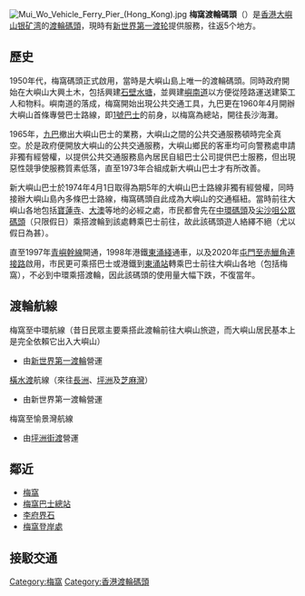 {{Infobox pier
| name          = 梅窩碼頭<br />{{lang|en|Silvermine Bay Ferry Pier}}
| image         = MuiWoFerryPier.jpg
| caption       = 梅窩碼頭
| official_name = 
| carries       = 
| spans         = 
| locale        = {{HKG}}[[離島區|離島區]][[大嶼山|大嶼山]][[梅窩|梅窩]][[梅窩碼頭路|梅窩碼頭路]]
| type          = 
| maint         = [[土木工程拓展署|土木工程拓展署]]
| id            = IP065
| design        = 
| construction  = 
| owner         = 
| operator      = [[運輸署|運輸署]]
| mainspan      = 
| length        = 
| width         = 
| clearance     = 
| below         = 
| traffic       = 
| open          = {{Start date and age|df=yes|1980|5|24}}
| closed        = 
| toll          = 
| map_cue       = 
| map_image     = 
| map_text      = 
| map_width     = 
| coordinates   = {{coord|22.26509|N|114.00234|E|display=inline,title}}
| lat           = 
| long          = 
}}
[[File:Mui_Wo_Vehicle_Ferry_Pier_(Hong_Kong).jpg|thumb]]
'''梅窩渡輪碼頭'''（{{lang-en|Silvermine Bay Ferry Pier}}）是[[香港|香港]][[大嶼山|大嶼山]][[银矿湾|银矿湾]]的[[渡輪碼頭|渡輪碼頭]]，現時有[[新世界第一渡轮|新世界第一渡轮]]提供服務，往返5个地方。

==歷史==
1950年代，梅窩碼頭正式啟用，當時是大嶼山島上唯一的渡輪碼頭。同時政府開始在大嶼山大興土木，包括興建[[石壁水塘|石壁水塘]]，並興建[[嶼南道|嶼南道]]以方便從陸路運送建築工人和物料。嶼南道的落成，梅窩開始出現公共交通工具，九巴更在1960年4月開辦大嶼山首條專營巴士路線，即[[新大嶼山巴士1號線|1號巴士]]的前身，以梅窩為總站，開往長沙海灘。

1965年，[[九巴|九巴]]撤出大嶼山巴士的業務，大嶼山之間的公共交通服務頓時完全真空。於是政府便開放大嶼山的公共交通服務，大嶼山鄉民的客車均可向警務處申請非獨有經營權，以提供公共交通服務島內居民自組巴士公司提供巴士服務，但出現惡性競爭使服務質素低落，直至1973年合組成新大嶼山巴士才有所改善。

新大嶼山巴士於1974年4月1日取得為期5年的大嶼山巴士路線非獨有經營權，同時接辦大嶼山島內多條巴士路線，梅窩碼頭自此成為大嶼山的交通樞紐。當時前往大嶼山各地包括[[寶蓮寺|寶蓮寺]]、[[大澳|大澳]]等地的必經之處，市民都會先在[[中環碼頭|中環碼頭]]及[[尖沙咀公眾碼頭|尖沙咀公眾碼頭]]（只限假日）乘搭渡輪到該處轉乘巴士前往，故此該碼頭遊人絡繹不絕（尤以假日為甚）。

直至1997年[[青嶼幹線|青嶼幹線]]開通，1998年港鐵[[東涌綫|東涌綫]]通車，以及2020年[[屯門至赤鱲角連接路|屯門至赤鱲角連接路]]啟用，市民更可乘搭巴士或港鐵到[[東涌站_(東涌綫)|東涌站]]轉乘巴士前往大嶼山各地（包括梅窩），不必到中環乘搭渡輪，因此該碼頭的使用量大幅下跌，不復當年。

==渡輪航線==
;梅窩至中環航線（昔日民眾主要乘搭此渡輪前往大嶼山旅遊，而大嶼山居民基本上是完全依賴它出入大嶼山）
*由[[新世界第一渡輪|新世界第一渡輪]]營運
;[[橫水渡_(新渡輪)|橫水渡]]航線（來往[[長洲_(香港)|長洲]]、[[坪洲|坪洲]]及[[芝麻灣|芝麻灣]]）
*由新世界第一渡輪營運
;梅窩至愉景灣航線
*由[[坪洲街渡|坪洲街渡]]營運

==鄰近==
*[[梅窩|梅窩]]
*[[梅窩巴士總站|梅窩巴士總站]]
*[[李府界石|李府界石]]
*[[梅窩登岸處|梅窩登岸處]]

==接駁交通==
{{參見|梅窩#交通}}

{{香港渡輪碼頭}}

[[Category:梅窩|Category:梅窩]]
[[Category:香港渡輪碼頭|Category:香港渡輪碼頭]]